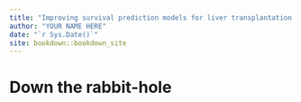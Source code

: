 ```yaml
--- 
title: "Improving survival prediction models for liver transplantation candidates"
author: "YOUR NAME HERE"
date: "`r Sys.Date()`"
site: bookdown::bookdown_site
---
```


# Down the rabbit-hole

